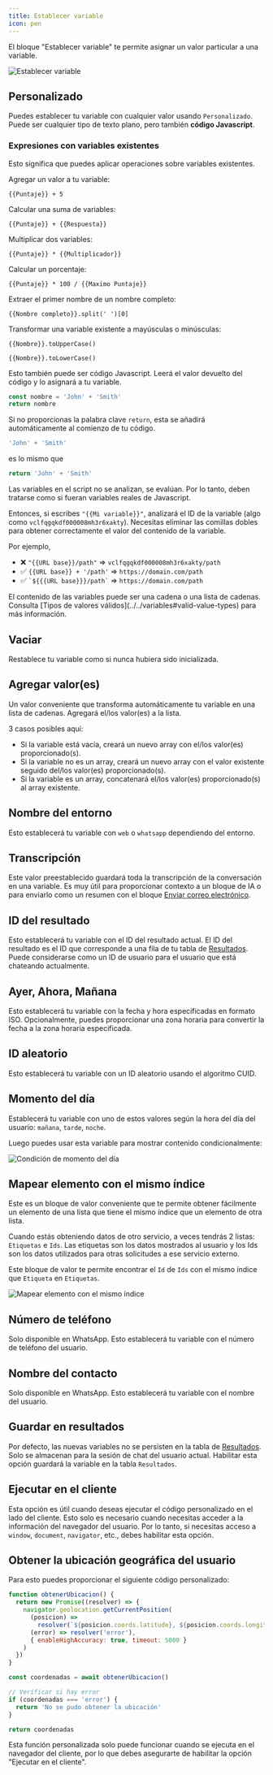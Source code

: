 ```yaml
---
title: Establecer variable
icon: pen
---
```



El bloque "Establecer variable" te permite asignar un valor particular a una variable.

<Frame>
  <img src="/images/blocks/logic/set-variable.png" alt="Establecer variable" />
</Frame>

## Personalizado

Puedes establecer tu variable con cualquier valor usando `Personalizado`. Puede ser cualquier tipo de texto plano, pero también **código Javascript**.

### Expresiones con variables existentes

Esto significa que puedes aplicar operaciones sobre variables existentes.

Agregar un valor a tu variable:

```
{{Puntaje}} + 5
```

Calcular una suma de variables:

```
{{Puntaje}} + {{Respuesta}}
```

Multiplicar dos variables:

```
{{Puntaje}} * {{Multiplicador}}
```

Calcular un porcentaje:

```
{{Puntaje}} * 100 / {{Maximo Puntaje}}
```

Extraer el primer nombre de un nombre completo:

```
{{Nombre completo}}.split(' ')[0]
```

Transformar una variable existente a mayúsculas o minúsculas:

```
{{Nombre}}.toUpperCase()
```

```
{{Nombre}}.toLowerCase()
```

Esto también puede ser código Javascript. Leerá el valor devuelto del código y lo asignará a tu variable.

```js
const nombre = 'John' + 'Smith'
return nombre
```

Si no proporcionas la palabra clave `return`, esta se añadirá automáticamente al comienzo de tu código.

```js
'John' + 'Smith'
```

es lo mismo que

```js
return 'John' + 'Smith'
```

<Info>
Las variables en el script no se analizan, se evalúan. Por lo tanto, deben tratarse como si fueran variables reales de Javascript.

Entonces, si escribes `"{{Mi variable}}"`, analizará el ID de la variable (algo como `vclfqgqkdf000008mh3r6xakty`). Necesitas eliminar las comillas dobles para obtener correctamente el valor del contenido de la variable.

Por ejemplo,

- ❌ `"{{URL base}}/path"` => `vclfqgqkdf000008mh3r6xakty/path`
- ✅ `{{URL base}} + '/path'` => `https://domain.com/path`
- ✅ `` `${{{URL base}}}/path` `` => `https://domain.com/path`

</Info>

<Info>
  El contenido de las variables puede ser una cadena o una lista de cadenas.
  Consulta [Tipos de valores válidos](../../variables#valid-value-types) para
  más información.
</Info>

## Vaciar

Restablece tu variable como si nunca hubiera sido inicializada.

## Agregar valor(es)

Un valor conveniente que transforma automáticamente tu variable en una lista de cadenas. Agregará el/los valor(es) a la lista.

3 casos posibles aquí:

- Si la variable está vacía, creará un nuevo array con el/los valor(es) proporcionado(s).
- Si la variable no es un array, creará un nuevo array con el valor existente seguido del/los valor(es) proporcionado(s).
- Si la variable es un array, concatenará el/los valor(es) proporcionado(s) al array existente.

## Nombre del entorno

Esto establecerá tu variable con `web` o `whatsapp` dependiendo del entorno.

## Transcripción

Este valor preestablecido guardará toda la transcripción de la conversación en una variable. Es muy útil para proporcionar contexto a un bloque de IA o para enviarlo como un resumen con el bloque [Enviar correo electrónico](../integrations/send-email).

<YoutubeVideo id="OZLfiLp20f8" />

## ID del resultado

Esto establecerá tu variable con el ID del resultado actual. El ID del resultado es el ID que corresponde a una fila de tu tabla de [Resultados](../../../results/overview.mdx). Puede considerarse como un ID de usuario para el usuario que está chateando actualmente.

## Ayer, Ahora, Mañana

Esto establecerá tu variable con la fecha y hora especificadas en formato ISO. Opcionalmente, puedes proporcionar una zona horaria para convertir la fecha a la zona horaria especificada.

## ID aleatorio

Esto establecerá tu variable con un ID aleatorio usando el algoritmo CUID.

## Momento del día

Establecerá tu variable con uno de estos valores según la hora del día del usuario: `mañana`, `tarde`, `noche`.

Luego puedes usar esta variable para mostrar contenido condicionalmente:

<Frame style={{ maxWidth: '400px' }}>
  <img
    src="/images/blocks/logic/moment-condition.png"
    alt="Condición de momento del día"
  />
</Frame>

## Mapear elemento con el mismo índice

Este es un bloque de valor conveniente que te permite obtener fácilmente un elemento de una lista que tiene el mismo índice que un elemento de otra lista.

Cuando estás obteniendo datos de otro servicio, a veces tendrás 2 listas: `Etiquetas` e `Ids`. Las etiquetas son los datos mostrados al usuario y los Ids son los datos utilizados para otras solicitudes a ese servicio externo.

Este bloque de valor te permite encontrar el `Id` de `Ids` con el mismo índice que `Etiqueta` en `Etiquetas`.

<Frame>
  <img
    src="/images/blocks/logic/set-variable-map-item.png"
    alt="Mapear elemento con el mismo índice"
  />
</Frame>

## Número de teléfono

Solo disponible en WhatsApp. Esto establecerá tu variable con el número de teléfono del usuario.

## Nombre del contacto

Solo disponible en WhatsApp. Esto establecerá tu variable con el nombre del usuario.

## Guardar en resultados

Por defecto, las nuevas variables no se persisten en la tabla de [Resultados](../../../results). Solo se almacenan para la sesión de chat del usuario actual. Habilitar esta opción guardará la variable en la tabla `Resultados`.

## Ejecutar en el cliente

Esta opción es útil cuando deseas ejecutar el código personalizado en el lado del cliente. Esto solo es necesario cuando necesitas acceder a la información del navegador del usuario. Por lo tanto, si necesitas acceso a `window`, `document`, `navigator`, etc., debes habilitar esta opción.

## Obtener la ubicación geográfica del usuario

Para esto puedes proporcionar el siguiente código personalizado:

```js
function obtenerUbicacion() {
  return new Promise((resolver) => {
    navigator.geolocation.getCurrentPosition(
      (posicion) =>
        resolver(`${posicion.coords.latitude}, ${posicion.coords.longitude}`),
      (error) => resolver('error'),
      { enableHighAccuracy: true, timeout: 5000 }
    )
  })
}

const coordenadas = await obtenerUbicacion()

// Verificar si hay error
if (coordenadas === 'error') {
  return 'No se pudo obtener la ubicación'
}

return coordenadas
```

Esta función personalizada solo puede funcionar cuando se ejecuta en el navegador del cliente, por lo que debes asegurarte de habilitar la opción "Ejecutar en el cliente".
